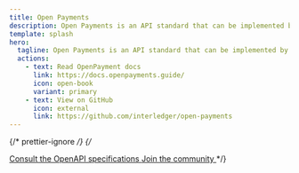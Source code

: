```yaml
---
title: Open Payments
description: Open Payments is an API standard that can be implemented by any digital wallet provider.
template: splash
hero:
  tagline: Open Payments is an API standard that can be implemented by any digital wallet provider.
  actions:
    - text: Read OpenPayment docs
      link: https://docs.openpayments.guide/
      icon: open-book
      variant: primary
    - text: View on GitHub
      icon: external
      link: https://github.com/interledger/open-payments
---
```



{/* prettier-ignore */}
{/* <CardGrid>

  <a class='card-link' href='/apis/resource-server/'>
    <Card title='View the API reference' icon='document'>
      Consult the OpenAPI specifications
    </Card>
  </a>
  <a
    class='card-link'
    href='https://github.com/interledger/open-payments'
    target='_blank'
    rel='noopener noreferrer'
  >
    <Card title='Contribute on Github' icon='external'>
      Join the community
    </Card>
  </a>
</CardGrid> */}
